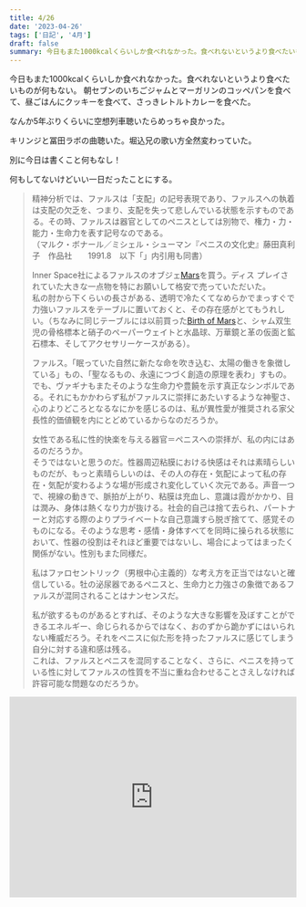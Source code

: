 ```yaml
---
title: 4/26
date: '2023-04-26'
tags: ['日記', '4月']
draft: false
summary: 今日もまた1000kcalくらいしか食べれなかった。食べれないというより食べたいものが何もない。
---
```


今日もまた1000kcalくらいしか食べれなかった。食べれないというより食べたいものが何もない。
朝セブンのいちごジャムとマーガリンのコッペパンを食べて、昼ごはんにクッキーを食べて、さっきレトルトカレーを食べた。

なんか5年ぶりくらいに空想列車聴いたらめっちゃ良かった。

キリンジと冨田ラボの曲聴いた。堀込兄の歌い方全然変わっていた。

別に今日は書くこと何もなし！

何もしてないけどいい一日だったことにする。

>精神分析では、ファルスは「支配」の記号表現であり、ファルスへの執着は支配の欠乏を、つまり、支配を失って悲しんでいる状態を示すものである。その時、ファルスは器官としてのペニスとしては別物で、権力・力・能力・生命力を表す記号なのである。  
（マルク・ボナール／ミシェル・シューマン『ペニスの文化史』藤田真利子　作品社　　1991.8　以下「」内引用も同書）
>
>Inner Space社によるファルスのオブジェ[Mars](http://acrylic.clearecstasy.com/mars.shtml)を買う。ディス
プレイされていた大きな一点物を特にお願いして格安で売っていただいた。  
私の肘から下くらいの長さがある、透明で冷たくてなめらかでまっすぐで力強いファルスをテーブルに置いておくと、その存在感がとてもうれしい。（ちなみに同じテーブルには以前買った[Birth of Mars](http://acrylic.clearecstasy.com/birthofmars.shtml)と、シャム双生児の骨格標本と硝子のペーパーウェイトと水晶球、万華鏡と革の仮面と鉱石標本、そしてアクセサリーケースがある）。
>
>ファルス。「眠っていた自然に新たな命を吹き込む、太陽の働きを象徴している」もの、「聖なるもの、永遠につづく創造の原理を表わ」すもの。  
でも、ヴァギナもまたそのような生命力や豊饒を示す真正なシンボルである。それにもかかわらず私がファルスに崇拝にあたいするような神聖さ、心のよりどころとなるなにかを感じるのは、私が異性愛が推奨される家父長性的価値観を内にとどめているからなのだろうか。  
>
>女性である私に性的快楽を与える器官＝ペニスへの崇拝が、私の内にはあるのだろうか。  
そうではないと思うのだ。性器周辺粘膜における快感はそれは素晴らしいものだが、もっと素晴らしいのは、その人の存在・気配によって私の存在・気配が変わるような場が形成され変化していく次元である。声音一つで、視線の動きで、脈拍が上がり、粘膜は充血し、意識は霞がかかり、目は潤み、身体は熱くなり力が抜ける。社会的自己は捨て去られ、パートナーと対応する際のよりプライベートな自己意識すら脱ぎ捨てて、感覚そのものになる。そのような思考・感情・身体すべてを同時に操られる状態において、性器の役割はそれほど重要ではないし、場合によってはまったく関係がない。性別もまた同様だ。  
>
>私はファロセントリック（男根中心主義的）な考え方を正当ではないと確信している。牡の泌尿器であるペニスと、生命力と力強さの象徴であるファルスが混同されることはナンセンスだ。  
>
>私が欲するものがあるとすれば、そのような大きな影響を及ぼすことができるエネルギー、命じられるからではなく、おのずから跪かずにはいられない権威だろう。それをペニスに似た形を持ったファルスに感じてしまう自分に対する違和感は残る。  
これは、ファルスとペニスを混同することなく、さらに、ペニスを持っている性に対してファルスの性質を不当に重ね合わせることさえしなければ許容可能な問題なのだろうか。  
 
  
 <iframe  src="https://open.spotify.com/embed/playlist/371xnuoiZlTZlGXkemjgga?utm_source=generator" width="100%" height="352" frameBorder="0" allowfullscreen="" allow="autoplay; clipboard-write; encrypted-media; fullscreen; picture-in-picture" loading="lazy"></iframe>  